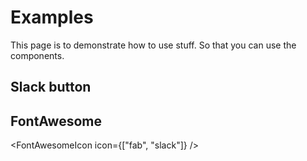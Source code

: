 
# Examples

This page is to demonstrate how to use stuff. So that you can use the components.

## Slack button

<SlackButton />

## FontAwesome

<FontAwesomeIcon icon={["fab", "slack"]} />